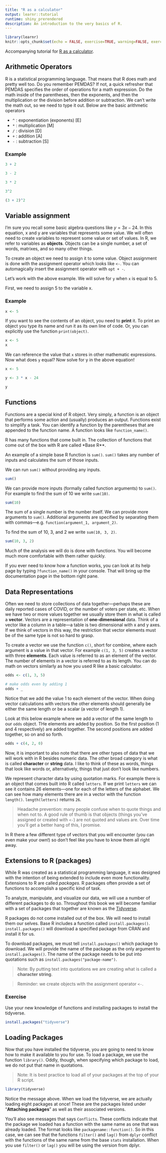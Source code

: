 ```yaml
---
title: "R as a calculator"
output: learnr::tutorial
runtime: shiny_prerendered
description: An introduction to the very basics of R. 
---
```


```r
library(learnr)
knitr::opts_chunk$set(echo = FALSE, exercise=TRUE, warning=FALSE, exercise.lines = 2)
```

Accompanying tutorial for [R as a calculator](https://ui.josiahparry.com/r-as-a-calculator.html). 

## Arithmetic Operators

R is a statistical programming language. That means that R does math and pretty well too. Do you remember PEMDAS? If not, a quick refresher that PEMDAS specifies the order of operations for a math expression. Do the math inside of the parentheses, then the exponents, and then the multiplication or the division before addition or subtraction. We can't write the math out, so we need to type it out. Below are the basic arithmetic operators


- `^` : exponentiation (exponents)  [E]
- `*` : multiplication [M]
- `/` : division [D]
- `+` : addition [A]
- `-` : subtraction [S]


### Example

```r
3 + 2
```

```r
3 - 2
```


```r
3 * 2
```

```r
3^2
```


```r
(3 + 2)^2
```

## Variable assignment

I'm sure you recall some basic algebra questions like $y = 3x - 24$. In this equation, x and y are variables that represents some value. We will often need to create variables to represent some value or set of values. In R, we refer to variables as **objects**. Objects can be a single number, a set of words, matrixes, and so many other things. 

To create an object we need to assign it to some value. Object assignment is done with the assignment operator which looks like `<-`. You can automagically insert the assignment operator with `opt + -`. 

Let's work with the above example. We will solve for `y` when `x` is equal to 5.

First, we need to assign 5 to the variable x.

### Example

```r
x <- 5
```

If you want to see the contents of an object, you need to **print** it. To print an object you type its name and run it as its own line of code. Or, you can explicitly use the function `print(object)`. 

```r
x <- 5
x
```


We can reference the value that `x` stores in other mathematic expressions. Now what does `y` equal? Now solve for y in the above equation!

```r
x <- 5

y <- 3 * x - 24

y
```


## Functions

Functions are a special kind of R object. Very simply, a function is an object that performs some action and (usually) produces an output. Functions exist to simplify a task. You can identify a function by the parentheses that are appended to the function name. A function looks like `function_name()`.  

R has many functions that come built in. The collection of functions that come out of the box with R are called *Base R**.

An example of a simple base R function is `sum()`. `sum()` takes any number of inputs and calculates the sum of those inputs. 

We can run `sum()` without providing any inputs.

```r
sum()
```

We can provide more inputs (formally called function arguments) to `sum()`. For example to find the sum of 10 we write `sum(10)`.

```r
sum(10)
```

The sum of a single number is the number itself. We can provide more arguments to `sum()`. Additional arguments are specified by separating them with commas—e.g. `function(argument_1, argument_2)`.

To find the sum of 10, 3, and 2 we write `sum(10, 3, 2)`.

```r
sum(10, 3, 2)
```

Much of the analysis we will do is done with functions. You will become much more comfortable with them rather quickly. 

If you ever need to know how a function works, you can look at its help page by typing `?function_name()` in your console. That will bring up the documentation page in the bottom right pane. 

## Data Representations

Often we need to store collections of data together—perhaps these are daily reported cases of COVID, or the number of voters per state, etc. When we have two or more values together we usually store them in what is called a **vector**. Vectors are a representation of **one-dimensional** data. Think of a vector like a column in a table—a table is two dimensional with x and y axes. If we think of vectors in this way, the restriction that vector elements must be of the same type is not so hard to grasp.

To create a vector we use the function `c()`, short for combine, where each argument is a value in that vector. For example `c(1, 3, 5)` creates a vector with three **elements**. Each value is referred to as an element of the vector. The number of elements in a vector is referred to as its length. You can do math on vectors similarly as how you used R like a basic calculator. 

```r
odds <- c(1, 3, 5)

# make odds even by adding 1
odds + _
```

Notice that we add the value 1 to each element of the vector. When doing vector calculations with vectors the other elements should generally be either the same length or be a scalar (a vector of length 1).

Look at this below example where we add a vector of the same length to our `odds` object. THe elements are added by position. So the first position (1 and 4 respectively) are added together. The second positions are added together, so on and so forth. 

```r
odds + c(4, 2, 0)
```

Now, it is important to also note that there are other types of data that we will work with in R besides numeric data. The other broad category is what is called **character** or **string** data. I like to think of these as words, things that look like words or, alternatively, things that just don't look like numbers.

We represent character data by using quotation marks. For example there is an object that comes built into R called `letters`. If we print `letters` we can see it contains 26 elements—one for each of the letters of the alphabet. We can see how many elements there are in a vector with the function `length()`. `length(letters)` returns `26`. 

> Headache prevention: many people confuse when to quote things and when not to. A good rule of thumb is that objects (things you've assigned or created with `<-`) are not quoted and values are. Over time you'll get a better hang of this, I promise. 

In R there a few different type of vectors that you will encounter (you can even make your own!) so don't feel like you have to know them all right away.

## Extensions to R (packages)

While R was created as a statistical programming language, it was designed with the intention of being extended to include even more functionality. Extensions to R are called _packages_. R packages often provide a set of functions to accomplish a specific kind of task. 

To analyze, manipulate, and visualize our data, we will use a number of different packages to do so. Throughout this book we will become familiar with a set of packages that together are known as the [Tidyverse](https://tidyverse.org).

R packages do not come installed out of the box. We will need to install them our selves. Base R includes a function called `install.packages()`. `install.packages()` will download a specified package from CRAN and install it for us.

To download packages, we must tell `install.packages()` which package to download. We will provide the name of the package as the only argument to `install.packages()`. The name of the package needs to be put into quotations such as `install.packages("package-name")`.

> Note: By putting text into quotations we are creating what is called a **character string**.

> Reminder: we create objects with the assignment operator `<-`.


### Exercise

Use your new knowledge of functions and installing packages to install the tidyverse.

```r
install.packages("tidyverse")
```


## Loading Packages

Now that you have installed the tidyverse, you are going to need to know how to make it available to you for use. To load a package, we use the function `library()`. Oddly, though, when specifying which package to load, we do not put that name in quotations.

> Note: It is best practice to load all of your packages at the top of your R script. 

```r
library(tidyverse)
```

Notice the message above. When we load the tidyverse, we are actually loading eight packages at once! These are the packages listed under "**Attaching packages**" as well as their associated versions. 

You'll also see messages that says `Conflicts`. These conflicts indicate that the package we loaded has a function with the same name as one that was already loaded. The format looks like `packagename::function()`. So in this case, we can see that the functions `filter()` and `lag()` from `dplyr` conflict with the functions of the same name from the base `stats` installation. When you use `filter()` or `lag()` you will be using the version from dplyr. 

